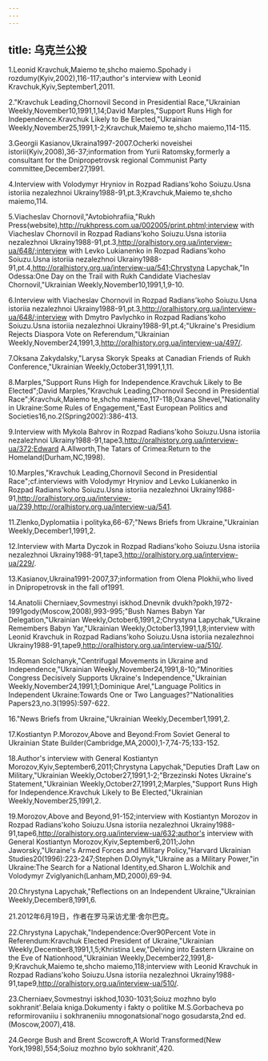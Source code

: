 ```yaml
---
---
---
```

title: 乌克兰公投
---



1.Leonid Kravchuk,Maiemo te,shcho maiemo.Spohady i rozdumy(Kyiv,2002),116-117;author's interview with Leonid Kravchuk,Kyiv,September1,2011.

2."Kravchuk Leading,Chornovil Second in Presidential Race,"Ukrainian Weekly,November10,1991,1,14;David Marples,"Support Runs High for Independence.Kravchuk Likely to Be Elected,"Ukrainian Weekly,November25,1991,1-2;Kravchuk,Maiemo te,shcho maiemo,114-115.

3.Georgii Kasianov,Ukraina1997-2007.Ocherki noveishei istorii(Kyiv,2008),36-37;information from Yurii Ratomsky,formerly a consultant for the Dnipropetrovsk regional Communist Party committee,December27,1991.

4.Interview with Volodymyr Hryniov in Rozpad Radians'koho Soiuzu.Usna istoriia nezalezhnoi Ukrainy1988-91,pt.3;Kravchuk,Maiemo te,shcho maiemo,114.

5.Viacheslav Chornovil,"Avtobiohrafiia,"Rukh Press(website),http://rukhpress.com.ua/002005/print.phtml;interview with Viacheslav Chornovil in Rozpad Radians'koho Soiuzu.Usna istoriia nezalezhnoi Ukrainy1988-91,pt.3,http://oralhistory.org.ua/interview-ua/648/;interview with Levko Lukianenko in Rozpad Radians'koho Soiuzu.Usna istoriia nezalezhnoi Ukrainy1988-91,pt.4,http://oralhistory.org.ua/interview-ua/541;Chrystyna Lapychak,"In Odessa:One Day on the Trail with Rukh Candidate Viacheslav Chornovil,"Ukrainian Weekly,November10,1991,1,9-10.

6.Interview with Viacheslav Chornovil in Rozpad Radians'koho Soiuzu.Usna istoriia nezalezhnoi Ukrainy1988-91,pt.3,http://oralhistory.org.ua/interview-ua/648/;interview with Dmytro Pavlychko in Rozpad Radians'koho Soiuzu.Usna istoriia nezalezhnoi Ukrainy1988-91,pt.4;"Ukraine's Presidium Rejects Diaspora Vote on Referendum,"Ukrainian Weekly,November24,1991,3,http://oralhistory.org.ua/interview-ua/497/.

7.Oksana Zakydalsky,"Larysa Skoryk Speaks at Canadian Friends of Rukh Conference,"Ukrainian Weekly,October31,1991,1,11.

8.Marples,"Support Runs High for Independence.Kravchuk Likely to Be Elected";David Marples,"Kravchuk Leading,Chornovil Second in Presidential Race";Kravchuk,Maiemo te,shcho maiemo,117-118;Oxana Shevel,"Nationality in Ukraine:Some Rules of Engagement,"East European Politics and Societies16,no.2(Spring2002):386-413.

9.Interview with Mykola Bahrov in Rozpad Radians'koho Soiuzu.Usna istoriia nezalezhnoi Ukrainy1988-91,tape3,http://oralhistory.org.ua/interview-ua/372;Edward A.Allworth,The Tatars of Crimea:Return to the Homeland(Durham,NC,1998).

10.Marples,"Kravchuk Leading,Chornovil Second in Presidential Race";cf.interviews with Volodymyr Hryniov and Levko Lukianenko in Rozpad Radians'koho Soiuzu.Usna istoriia nezalezhnoi Ukrainy1988-91,http://oralhistory.org.ua/interview-ua/239,http://oralhistory.org.ua/interview-ua/541.

11.Zlenko,Dyplomatiia i polityka,66-67;"News Briefs from Ukraine,"Ukrainian Weekly,December1,1991,2.

12.Interview with Marta Dyczok in Rozpad Radians'koho Soiuzu.Usna istoriia nezalezhnoi Ukrainy1988-91,tape3,http://oralhistory.org.ua/interview-ua/229/.

13.Kasianov,Ukraina1991-2007,37;information from Olena Plokhii,who lived in Dnipropetrovsk in the fall of1991.

14.Anatolii Cherniaev,Sovmestnyi iskhod.Dnevnik dvukh?pokh,1972-1991gody(Moscow,2008),993-995;"Bush Names Babyn Yar Delegation,"Ukrainian Weekly,October6,1991,2;Chrystyna Lapychak,"Ukraine Remembers Babyn Yar,"Ukrainian Weekly,October13,1991,1,8;interview with Leonid Kravchuk in Rozpad Radians'koho Soiuzu.Usna istoriia nezalezhnoi Ukrainy1988-91,tape9,http://oralhistory.org.ua/interview-ua/510/.

15.Roman Solchanyk,"Centrifugal Movements in Ukraine and Independence,"Ukrainian Weekly,November24,1991,8-10;"Minorities Congress Decisively Supports Ukraine's Independence,"Ukrainian Weekly,November24,1991,1;Dominique Arel,"Language Politics in Independent Ukraine:Towards One or Two Languages?"Nationalities Papers23,no.3(1995):597-622.

16."News Briefs from Ukraine,"Ukrainian Weekly,December1,1991,2.

17.Kostiantyn P.Morozov,Above and Beyond:From Soviet General to Ukrainian State Builder(Cambridge,MA,2000),1-7,74-75;133-152.

18.Author's interview with General Kostiantyn Morozov,Kyiv,September6,2011;Chrystyna Lapychak,"Deputies Draft Law on Military,"Ukrainian Weekly,October27,1991,1-2;"Brzezinski Notes Ukraine's Statement,"Ukrainian Weekly,October27,1991,2;Marples,"Support Runs High for Independence.Kravchuk Likely to Be Elected,"Ukrainian Weekly,November25,1991,2.

19.Morozov,Above and Beyond,91-152;interview with Kostiantyn Morozov in Rozpad Radians'koho Soiuzu.Usna istoriia nezalezhnoi Ukrainy1988-91,tape6,http://oralhistory.org.ua/interview-ua/632;author's interview with General Kostiantyn Morozov,Kyiv,September6,2011;John Jaworsky,"Ukraine's Armed Forces and Military Policy,"Harvard Ukrainian Studies20(1996):223-247;Stephen D.Olynyk,"Ukraine as a Military Power,"in Ukraine:The Search for a National Identity,ed.Sharon L.Wolchik and Volodymyr Zviglyanich(Lanham,MD,2000),69-94.

20.Chrystyna Lapychak,"Reflections on an Independent Ukraine,"Ukrainian Weekly,December8,1991,6.

21.2012年6月19日，作者在罗马采访尤里·舍尔巴克。

22.Chrystyna Lapychak,"Independence:Over90Percent Vote in Referendum:Kravchuk Elected President of Ukraine,"Ukrainian Weekly,December8,1991,1,5;Khristina Lew,"Delving into Eastern Ukraine on the Eve of Nationhood,"Ukrainian Weekly,December22,1991,8-9;Kravchuk,Maiemo te,shcho maiemo,118;interview with Leonid Kravchuk in Rozpad Radians'koho Soiuzu.Usna istoriia nezalezhnoi Ukrainy1988-91,tape9,http://oralhistory.org.ua/interview-ua/510/.

23.Cherniaev,Sovmestnyi iskhod,1030-1031;Soiuz mozhno bylo sokhranit'.Belaia kniga.Dokumenty i fakty o politike M.S.Gorbacheva po reformirovaniiu i sokhraneniiu mnogonatsional'nogo gosudarsta,2nd ed.(Moscow,2007),418.

24.George Bush and Brent Scowcroft,A World Transformed(New York,1998),554;Soiuz mozhno bylo sokhranit',420.